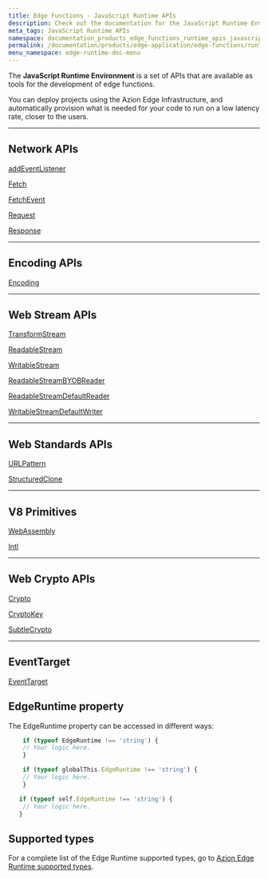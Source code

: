 ```yaml
---
title: Edge Functions - JavaScript Runtime APIs
description: Check out the documentation for the JavaScript Runtime Environment on Azion's Edge Computing platform.
meta_tags: JavaScript Runtime APIs
namespace: documentation_products_edge_functions_runtime_apis_javascript
permalink: /documentation/products/edge-application/edge-functions/runtime-apis/javascript/
menu_namespace: edge-runtime-doc-menu
---
```


The **JavaScript Runtime Environment** is a set of APIs that are available as tools for the development of edge functions.

You can deploy projects using the Azion Edge Infrastructure, and automatically provision what is needed for your code to run on a low latency rate, closer to the users.

---

## Network APIs

[addEventListener](https://www.azion.com/en/documentation/products/edge-application/edge-functions/runtime-apis/javascript/add-eventlistener/)

[Fetch](https://www.azion.com/en/documentation/products/edge-application/edge-functions/runtime-apis/javascript/fetch/)

[FetchEvent](https://www.azion.com/en/documentation/products/edge-application/edge-functions/runtime-apis/javascript/fetch-event/)

[Request](https://www.azion.com/en/documentation/products/edge-application/edge-functions/runtime-apis/javascript/request/)

[Response](https://www.azion.com/en/documentation/products/edge-application/edge-functions/runtime-apis/javascript/response/)

---

## Encoding APIs

[Encoding](https://www.azion.com/en/documentation/products/edge-application/edge-functions/runtime-apis/javascript/encoding/)

---

## Web Stream APIs

[TransformStream](https://www.azion.com/en/documentation/products/edge-application/edge-functions/runtime-apis/javascript/transform-stream/)

[ReadableStream](https://www.azion.com/en/documentation/products/edge-application/edge-functions/runtime-apis/javascript/readable-stream/)

[WritableStream](https://www.azion.com/en/documentation/products/edge-application/edge-functions/runtime-apis/javascript/writable-stream/)

[ReadableStreamBYOBReader](https://www.azion.com/en/documentation/products/edge-application/edge-functions/runtime-apis/javascript/readable-byob-reader/)

[ReadableStreamDefaultReader](https://www.azion.com/en/documentation/products/edge-application/edge-functions/runtime-apis/javascript/readable-default-reader/)

[WritableStreamDefaultWriter](https://www.azion.com/en/documentation/products/edge-application/edge-functions/runtime-apis/javascript/stream-default-writer/)

---

## Web Standards APIs

[URLPattern](https://www.azion.com/en/documentation/products/edge-application/edge-functions/runtime-apis/javascript/url-pattern/)

[StructuredClone](https://www.azion.com/en/documentation/products/edge-application/edge-functions/runtime-apis/javascript/structured-clone/)

---
## V8 Primitives

[WebAssembly](https://www.azion.com/en/documentation/products/edge-application/edge-functions/runtime-apis/javascript/webassembly/)

[Intl](https://www.azion.com/en/documentation/products/edge-application/edge-functions/runtime-apis/javascript/intl/)

---

## Web Crypto APIs

[Crypto](https://www.azion.com/en/documentation/products/edge-application/edge-functions/runtime-apis/javascript/crypto/)

[CryptoKey](https://www.azion.com/en/documentation/products/edge-application/edge-functions/runtime-apis/javascript/crypto-key/)

[SubtleCrypto](https://www.azion.com/en/documentation/products/edge-application/edge-functions/runtime-apis/javascript/subtle-crypto/)

---

## EventTarget

[EventTarget](https://www.azion.com/en/documentation/products/edge-application/edge-functions/runtime-apis/javascript/event-target/)

## EdgeRuntime property

The EdgeRuntime property can be accessed in different ways:

```js
    if (typeof EdgeRuntime !== 'string') {
    // Your logic here.
    }
```

```js
    if (typeof globalThis.EdgeRuntime !== 'string') {
    // Your logic here.
    }
```

```js
   if (typeof self.EdgeRuntime !== 'string') {
    // Your logic here.
   }
```

## Supported types

For a complete list of the Edge Runtime supported types, go to [Azion Edge Runtime supported types](https://www.azion.com/en/documentation/products/edge-application/edge-functions/runtime-apis/javascript/supported-types/).
